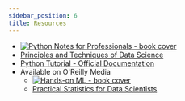 ```yaml
---
sidebar_position: 6
title: Resources
---
```


* [![Python Notes for Professionals - book cover](./py-notes-for-pros.jpeg)](./python-notes-for-professionals.pdf)
* [Principles and Techniques of Data Science](https://www.textbook.ds100.org/intro.html)
* [Python Tutorial - Official Documentation](https://docs.python.org/3/tutorial/)
* Available on O'Reilly Media
  * [![Hands-on ML - book cover](./hands-on-ml.jpg)](http://uclid.uc.edu/record=b8346482~S39)
  * [Practical Statistics for Data Scientists](http://uclid.uc.edu/record=b8346984~S39)